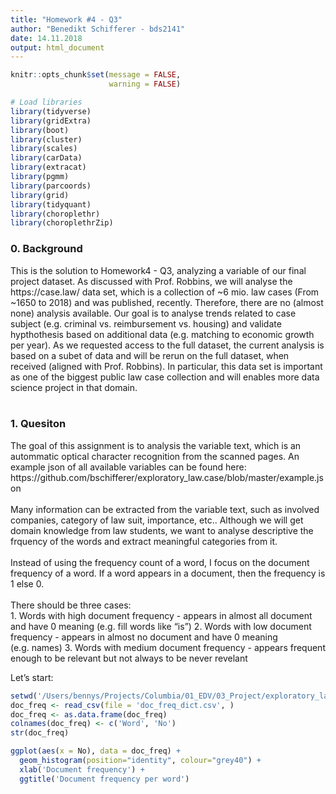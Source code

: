 ```yaml
---
title: "Homework #4 - Q3"
author: "Benedikt Schifferer - bds2141"
date: 14.11.2018
output: html_document
---
```


```r
knitr::opts_chunk$set(message = FALSE,
                      warning = FALSE)
```

```r
# Load libraries
library(tidyverse)
library(gridExtra)
library(boot)
library(cluster)
library(scales)
library(carData)
library(extracat)
library(pgmm)
library(parcoords)
library(grid)
library(tidyquant)
library(choroplethr)
library(choroplethrZip)
```

### 0. Background

This is the solution to Homework4 - Q3, analyzing a variable of our final project dataset. As discussed with Prof. Robbins, we will analyse the https://case.law/ data set, which is a collection of ~6 mio. law cases (From ~1650 to 2018) and was published, recently. Therefore, there are no (almost none) analysis available. Our goal is to analyse trends related to case subject (e.g. criminal vs. reimbursement vs. housing) and validate hypthothesis based on additional data (e.g. matching to economic growth per year). As we requested access to the full dataset, the current analysis is based on a subet of data and will be rerun on the full dataset, when received (aligned with Prof. Robbins). In particular, this data set is important as one of the biggest public law case collection and will enables more data science project in that domain.<br><br>

### 1. Quesiton

The goal of this assignment is to analysis the variable text, which is an autommatic optical character recognition from the scanned pages. An example json of all available variables can be found here: https://github.com/bschifferer/exploratory_law.case/blob/master/example.json<br>
<br>
Many information can be extracted from the variable text, such as involved companies, category of law suit, importance, etc.. Although we will get domain knowledge from law students, we want to analyse descriptive the frquency of the words and extract meaningful categories from it.<br>
<br>
Instead of using the frequency count of a word, I focus on the document frequency of a word. If a word appears in a document, then the frequency is 1 else 0.<br><br>
There should be three cases:<br>
1. Words with high document frequency - appears in almost all document and have 0 meaning (e.g. fill words like "is")
2. Words with low document frequency - appears in almost no document and have 0 meaning (e.g. names)
3. Words with medium document frequency - appears frequent enough to be relevant but not always to be never revelant

Let's start:

```r
setwd('/Users/bennys/Projects/Columbia/01_EDV/03_Project/exploratory_law.case')
doc_freq <- read_csv(file = 'doc_freq_dict.csv', )
doc_freq <- as.data.frame(doc_freq)
colnames(doc_freq) <- c('Word', 'No')
str(doc_freq)
```

```r
ggplot(aes(x = No), data = doc_freq) + 
  geom_histogram(position="identity", colour="grey40") +
  xlab('Document frequency') +
  ggtitle('Document frequency per word')
```




